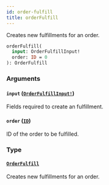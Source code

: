 ```yaml
---
id: order-fulfill
title: orderFulfill
---
```


Creates new fulfillments for an order.

```graphql
orderFulfill(
  input: OrderFulfillInput!
  order: ID = 0
): OrderFulfill

```

### Arguments

#### `input` ([`OrderFulfillInput!`](/developer/api-reference/inputs/order-fulfill-input.mdx))

Fields required to create an fulfillment.

#### `order` ([`ID`](/developer/api-reference/scalars/id.mdx))

ID of the order to be fulfilled.

### Type

#### [`OrderFulfill`](/developer/api-reference/objects/order-fulfill.mdx)

Creates new fulfillments for an order.

